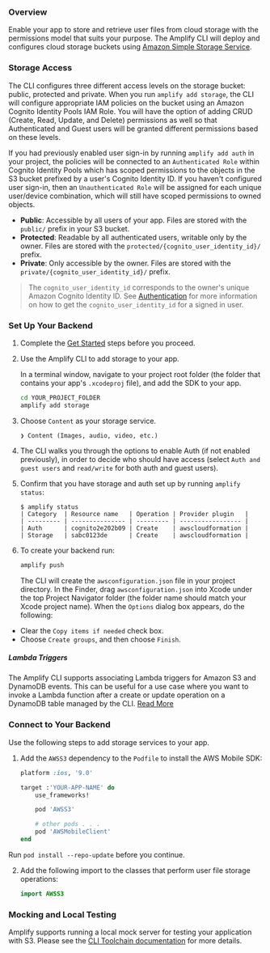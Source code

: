 ### Overview

Enable your app to store and retrieve user files from cloud storage with the permissions model that suits your purpose. The Amplify CLI will deploy and configures cloud storage buckets using [Amazon Simple Storage Service](http://docs.aws.amazon.com/AmazonS3/latest/dev/).

### Storage Access

The CLI configures three different access levels on the storage bucket: public, protected and private. When you run `amplify add storage`, the CLI will configure appropriate IAM policies on the bucket using an Amazon Cognito Identity Pools IAM Role. You will have the option of adding CRUD (Create, Read, Update, and Delete) permissions as well so that Authenticated and Guest users will be granted different permissions based on these levels.

If you had previously enabled user sign-in by running `amplify add auth` in your project, the policies will be connected to an `Authenticated Role` within Cognito Identity Pools which has scoped permissions to the objects in the S3 bucket prefixed by a user's Cognito Identity ID. If you haven't configured user sign-in, then an `Unauthenticated Role` will be assigned for each unique user/device combination, which will still have scoped permissions to owned objects.

- **Public**: Accessible by all users of your app. Files are stored with the `public/` prefix in your S3 bucket.
- **Protected**: Readable by all authenticated users, writable only by the owner. Files are stored with the `protected/{cognito_user_identity_id}/` prefix.
- **Private**: Only accessible by the owner. Files are stored with the `private/{cognito_user_identity_id}/` prefix.

> The `cognito_user_identity_id` corresponds to the owner's unique Amazon Cognito Identity ID. See [Authentication](/[platform]/sdk/auth/working-with-api/#utility-properties) for more information on how to get the `cognito_user_identity_id` for a signed in user.

### Set Up Your Backend

1. Complete the [Get Started](/[platform]/start/getting-started/introduction/) steps before you proceed.

2. Use the Amplify CLI to add storage to your app.

   In a terminal window, navigate to your project root folder (the folder that contains your app's `.xcodeproj` file), and add the SDK to your app.

   ```bash
   cd YOUR_PROJECT_FOLDER
   amplify add storage
   ```

3. Choose `Content` as your storage service.

   ```console
   ❯ Content (Images, audio, video, etc.)
   ```

4. The CLI walks you through the options to enable Auth (if not enabled previously), in order to decide who should have access (select `Auth and guest users` and `read/write` for both auth and guest users).

5. Confirm that you have storage and auth set up by running `amplify status`:

   ```console
   $ amplify status
   | Category  | Resource name   | Operation | Provider plugin   |
   | --------- | --------------- | --------- | ----------------- |
   | Auth      | cognito2e202b09 | Create    | awscloudformation |
   | Storage   | sabc0123de      | Create    | awscloudformation |
   ```

6. To create your backend run:

   ```bash
   amplify push
   ```

   The CLI will create the `awsconfiguration.json` file in your project directory. In the Finder, drag `awsconfiguration.json` into Xcode under the top Project Navigator folder (the folder name should match your Xcode project name). When the `Options` dialog box appears, do the following:

- Clear the `Copy items if needed` check box.
- Choose `Create groups`, and then choose `Finish`.

##### Lambda Triggers

The Amplify CLI supports associating Lambda triggers for Amazon S3 and DynamoDB events. This can be useful for a use case where you want to invoke a Lambda function after a create or update operation on a DynamoDB table managed by the CLI. [Read More](/[platform]/tools/cli/usage/lambda-triggers/#s3-lambda-triggers)

### Connect to Your Backend

Use the following steps to add storage services to your app.

1. Add the `AWSS3` dependency to the `Podfile` to install the AWS Mobile SDK:

   ```ruby
   platform :ios, '9.0'

   target :'YOUR-APP-NAME' do
       use_frameworks!

       pod 'AWSS3'

       # other pods . . .
       pod 'AWSMobileClient'
   end
   ```

Run `pod install --repo-update` before you continue.

2. Add the following import to the classes that perform user file storage operations:

   ```swift
   import AWSS3
   ```

### Mocking and Local Testing

Amplify supports running a local mock server for testing your application with S3. Please see the [CLI Toolchain documentation](/[platform]/tools/cli/usage/mock/) for more details.
